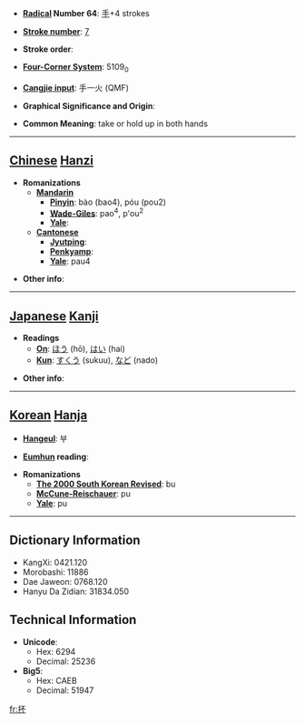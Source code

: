 * '''[[Wiktionary:Chinese radical index| Radical]] Number 64''': [[Wiktionary:Chinese radical index 手|手]]+4 strokes

* '''[[Wiktionary:Chinese total strokes index|Stroke number]]''': [[Wiktionary:Chinese total strokes index 7|7]]

* '''Stroke order''': 

* '''[[Wiktionary:Chinese four corner index|Four-Corner System]]''': 5109<sub>0</sub>

* '''[[Wiktionary:Chinese Cangjie index|Cangjie input]]''': 手一火 (QMF)

* '''Graphical Significance and Origin''': 

* '''Common Meaning''': take or hold up in both hands

----

== [[Chinese]] [[Hanzi]] ==

* '''Romanizations'''
** '''[[Mandarin]]'''
*** '''[[Pinyin]]''': bào (bao4), póu (pou2)
*** '''[[Wade-Giles]]''': pao<sup>4</sup>, p'ou<sup>2</sup>
*** '''[[Yale]]''': 
** '''[[Cantonese]]'''
*** '''[[Jyutping]]''':
*** '''[[Penkyamp]]''': 
*** '''[[Yale]]''': pau4

* '''Other info''': 

----

== [[Japanese]] [[Kanji]] ==

* '''Readings'''
** '''[[On]]''': [[ほう]] (hō), [[はい]] (hai)
** '''[[Kun]]''': [[すくう]] (sukuu), [[など]] (nado)

* '''Other info''':  

----

== [[Korean]] [[Hanja]] ==

* '''[[Hangeul]]''': 부

* '''[[Eumhun]] reading''': 

* '''Romanizations'''
** '''[[The 2000 South Korean Revised Romanization|The 2000 South Korean Revised]]''': bu
** '''[[McCune-Reischauer]]''': pu
** '''[[Yale]]''': pu

----

== Dictionary Information ==

* KangXi: 0421.120
* Morobashi: 11886
* Dae Jaweon: 0768.120
* Hanyu Da Zidian: 31834.050

== Technical Information ==

* '''Unicode''':
** Hex: 6294
** Decimal: 25236
* '''Big5''':
** Hex: CAEB
** Decimal: 51947

[[fr:抔]]
